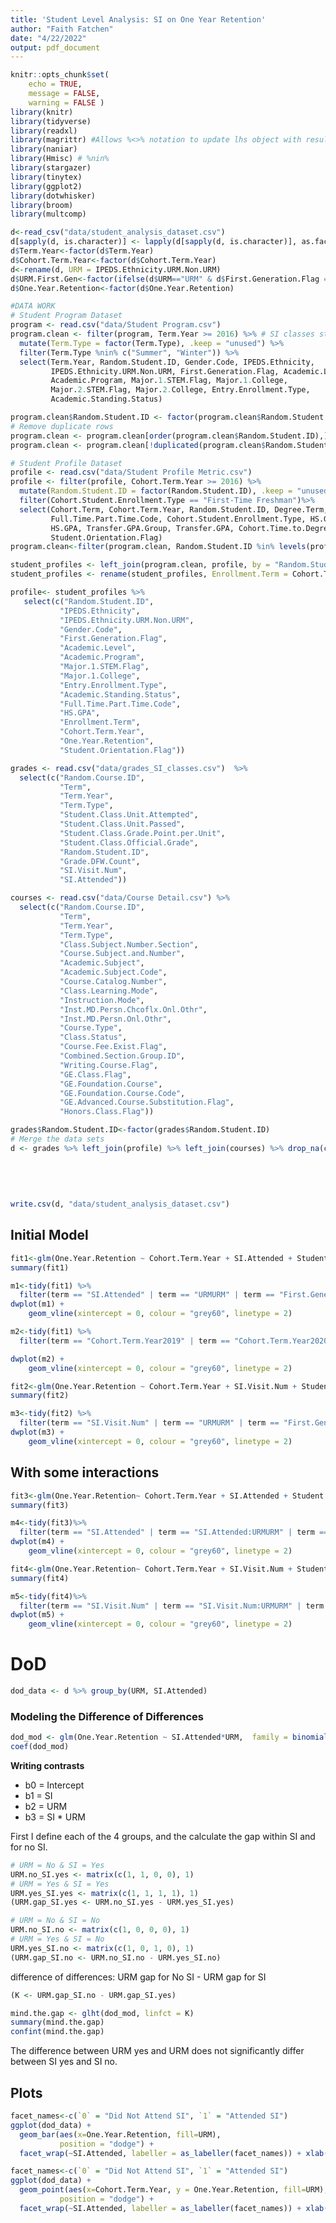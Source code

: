 ```yaml
---
title: 'Student Level Analysis: SI on One Year Retention'
author: "Faith Fatchen"
date: "4/22/2022"
output: pdf_document
---
```


```r
knitr::opts_chunk$set(
	echo = TRUE,
	message = FALSE,
	warning = FALSE )
library(knitr)
library(tidyverse)
library(readxl)
library(magrittr) #Allows %<>% notation to update lhs object with resulting value
library(naniar)
library(Hmisc) # %nin%
library(stargazer)
library(tinytex)
library(ggplot2)
library(dotwhisker)
library(broom)
library(multcomp)

d<-read_csv("data/student_analysis_dataset.csv")
d[sapply(d, is.character)] <- lapply(d[sapply(d, is.character)], as.factor)
d$Term.Year<-factor(d$Term.Year)
d$Cohort.Term.Year<-factor(d$Cohort.Term.Year)
d<-rename(d, URM = IPEDS.Ethnicity.URM.Non.URM)
d$URM.First.Gen<-factor(ifelse(d$URM=="URM" & d$First.Generation.Flag == "Y", 1, 0 )) #new var, student who is urm and first gen
d$One.Year.Retention<-factor(d$One.Year.Retention)

```


```r
#DATA WORK
# Student Program Dataset
program <- read.csv("data/Student Program.csv")
program.clean <- filter(program, Term.Year >= 2016) %>% # SI classes start in 2016
  mutate(Term.Type = factor(Term.Type), .keep = "unused") %>%
  filter(Term.Type %nin% c("Summer", "Winter")) %>%
  select(Term.Year, Random.Student.ID, Gender.Code, IPEDS.Ethnicity,
         IPEDS.Ethnicity.URM.Non.URM, First.Generation.Flag, Academic.Level,
         Academic.Program, Major.1.STEM.Flag, Major.1.College,
         Major.2.STEM.Flag, Major.2.College, Entry.Enrollment.Type,
         Academic.Standing.Status)

program.clean$Random.Student.ID <- factor(program.clean$Random.Student.ID)
# Remove duplicate rows
program.clean <- program.clean[order(program.clean$Random.Student.ID),]
program.clean <- program.clean[!duplicated(program.clean$Random.Student.ID),]

# Student Profile Dataset
profile <- read.csv("data/Student Profile Metric.csv")
profile <- filter(profile, Cohort.Term.Year >= 2016) %>%
  mutate(Random.Student.ID = factor(Random.Student.ID), .keep = "unused") %>%
  filter(Cohort.Student.Enrollment.Type == "First-Time Freshman")%>%
  select(Cohort.Term, Cohort.Term.Year, Random.Student.ID, Degree.Term,
         Full.Time.Part.Time.Code, Cohort.Student.Enrollment.Type, HS.GPA.Group,
         HS.GPA, Transfer.GPA.Group, Transfer.GPA, Cohort.Time.to.Degree.Year,One.Year.Retention,
         Student.Orientation.Flag)
program.clean<-filter(program.clean, Random.Student.ID %in% levels(profile$Random.Student.ID))

student_profiles <- left_join(program.clean, profile, by = "Random.Student.ID")
student_profiles <- rename(student_profiles, Enrollment.Term = Cohort.Term)

profile<- student_profiles %>% 
   select(c("Random.Student.ID",
           "IPEDS.Ethnicity",
           "IPEDS.Ethnicity.URM.Non.URM",
           "Gender.Code",
           "First.Generation.Flag",
           "Academic.Level",
           "Academic.Program",
           "Major.1.STEM.Flag",
           "Major.1.College",
           "Entry.Enrollment.Type",
           "Academic.Standing.Status",
           "Full.Time.Part.Time.Code",
           "HS.GPA",
           "Enrollment.Term",
           "Cohort.Term.Year",
           "One.Year.Retention",
           "Student.Orientation.Flag"))

grades <- read.csv("data/grades_SI_classes.csv")  %>%
  select(c("Random.Course.ID",
           "Term",
           "Term.Year",
           "Term.Type",
           "Student.Class.Unit.Attempted",
           "Student.Class.Unit.Passed",
           "Student.Class.Grade.Point.per.Unit",
           "Student.Class.Official.Grade",
           "Random.Student.ID",
           "Grade.DFW.Count",
           "SI.Visit.Num",
           "SI.Attended"))

courses <- read.csv("data/Course Detail.csv") %>%
  select(c("Random.Course.ID",
           "Term",
           "Term.Year",
           "Term.Type",
           "Class.Subject.Number.Section",
           "Course.Subject.and.Number",
           "Academic.Subject",
           "Academic.Subject.Code",
           "Course.Catalog.Number",
           "Class.Learning.Mode",
           "Instruction.Mode",
           "Inst.MD.Persn.Chcoflx.Onl.Othr",
           "Inst.MD.Persn.Onl.Othr",
           "Course.Type",
           "Class.Status",
           "Course.Fee.Exist.Flag",
           "Combined.Section.Group.ID",
           "Writing.Course.Flag",
           "GE.Class.Flag",
           "GE.Foundation.Course",
           "GE.Foundation.Course.Code",
           "GE.Advanced.Course.Substitution.Flag",
           "Honors.Class.Flag"))

grades$Random.Student.ID<-factor(grades$Random.Student.ID)
# Merge the data sets
d <- grades %>% left_join(profile) %>% left_join(courses) %>% drop_na(c(HS.GPA, 
                                                                            Student.Orientation.Flag,
                                                                            Major.1.STEM.Flag,
                                                                            Full.Time.Part.Time.Code,
                                                                            Academic.Program))
                                                                     
write.csv(d, "data/student_analysis_dataset.csv")
```


## Initial Model

```r
fit1<-glm(One.Year.Retention ~ Cohort.Term.Year + SI.Attended + Student.Class.Unit.Attempted + Student.Class.Unit.Passed +  URM + Gender.Code + First.Generation.Flag + Academic.Level + Major.1.STEM.Flag + Academic.Standing.Status + HS.GPA + Inst.MD.Persn.Onl.Othr + Course.Fee.Exist.Flag + GE.Class.Flag, family = binomial(link = "logit"), data = d)
summary(fit1)
```

```r
m1<-tidy(fit1) %>%
  filter(term == "SI.Attended" | term == "URMURM" | term == "First.Generation.FlagY")
dwplot(m1) +
    geom_vline(xintercept = 0, colour = "grey60", linetype = 2)
```

```r
m2<-tidy(fit1) %>%
  filter(term == "Cohort.Term.Year2019" | term == "Cohort.Term.Year2020" | term ==  "Cohort.Term.Year2021")

dwplot(m2) +
    geom_vline(xintercept = 0, colour = "grey60", linetype = 2)

```

```r
fit2<-glm(One.Year.Retention ~ Cohort.Term.Year + SI.Visit.Num + Student.Class.Unit.Attempted + Student.Class.Unit.Passed +  URM + Gender.Code + First.Generation.Flag + Academic.Level + Major.1.STEM.Flag + Academic.Standing.Status + HS.GPA + Inst.MD.Persn.Onl.Othr + Course.Fee.Exist.Flag + GE.Class.Flag, family = binomial(link = "logit"), data = d)
summary(fit2)
```

```r
m3<-tidy(fit2) %>%
  filter(term == "SI.Visit.Num" | term == "URMURM" | term == "First.Generation.FlagY")
dwplot(m3) +
    geom_vline(xintercept = 0, colour = "grey60", linetype = 2)
```


## With some interactions

```r
fit3<-glm(One.Year.Retention~ Cohort.Term.Year + SI.Attended + Student.Class.Unit.Attempted + Student.Class.Unit.Passed +  URM + Gender.Code + First.Generation.Flag + Academic.Level + Major.1.STEM.Flag + Academic.Standing.Status + HS.GPA + Inst.MD.Persn.Onl.Othr + Course.Fee.Exist.Flag + GE.Class.Flag + SI.Attended:URM +SI.Attended:First.Generation.Flag, family = binomial(link = "logit"), data = d)
summary(fit3)
```

```r
m4<-tidy(fit3)%>%
  filter(term == "SI.Attended" | term == "SI.Attended:URMURM" | term == "SI.Attended:First.Generation.FlagY")
dwplot(m4) +
    geom_vline(xintercept = 0, colour = "grey60", linetype = 2)
```


```r
fit4<-glm(One.Year.Retention~ Cohort.Term.Year + SI.Visit.Num + Student.Class.Unit.Attempted + Student.Class.Unit.Passed +  URM + Gender.Code + First.Generation.Flag + Academic.Level + Major.1.STEM.Flag + Academic.Standing.Status + HS.GPA + Inst.MD.Persn.Onl.Othr + Course.Fee.Exist.Flag + GE.Class.Flag + SI.Visit.Num:URM +SI.Visit.Num:First.Generation.Flag, family = binomial(link = "logit"), data = d)
summary(fit4)
```



```r
m5<-tidy(fit4)%>%
  filter(term == "SI.Visit.Num" | term == "SI.Visit.Num:URMURM" | term == "SI.Visit.Num:First.Generation.FlagY")
dwplot(m5) +
    geom_vline(xintercept = 0, colour = "grey60", linetype = 2)
```

# DoD

```r
dod_data <- d %>% group_by(URM, SI.Attended)

```

### Modeling the Difference of Differences

```r
dod_mod <- glm(One.Year.Retention ~ SI.Attended*URM,  family = binomial(link = "logit"), data=dod_data)
coef(dod_mod)

```

**Writing contrasts**

* b0 = Intercept
* b1 = SI
* b2 = URM
* b3 = SI * URM

First I define each of the 4 groups, and the calculate the gap within SI and for no SI. 

```r
# URM = No & SI = Yes
URM.no_SI.yes <- matrix(c(1, 1, 0, 0), 1)
# URM = Yes & SI = Yes
URM.yes_SI.yes <- matrix(c(1, 1, 1, 1), 1)
(URM.gap_SI.yes <- URM.no_SI.yes - URM.yes_SI.yes)

# URM = No & SI = No
URM.no_SI.no <- matrix(c(1, 0, 0, 0), 1)
# URM = Yes & SI = No
URM.yes_SI.no <- matrix(c(1, 0, 1, 0), 1)
(URM.gap_SI.no <- URM.no_SI.no - URM.yes_SI.no)
```

difference of differences: URM gap for No SI - URM gap for SI
```r
(K <- URM.gap_SI.no - URM.gap_SI.yes)

mind.the.gap <- glht(dod_mod, linfct = K)
summary(mind.the.gap)
confint(mind.the.gap)
```

The difference between URM yes and URM does not significantly differ between SI yes and SI no.

## Plots

```r
facet_names<-c(`0` = "Did Not Attend SI", `1` = "Attended SI")
ggplot(dod_data) +
  geom_bar(aes(x=One.Year.Retention, fill=URM),
           position = "dodge") +
  facet_wrap(~SI.Attended, labeller = as_labeller(facet_names)) + xlab("One Year Retention")+ scale_fill_discrete(name="Underrepresented\nMinority(URM)") + ylab("")
```

```r
facet_names<-c(`0` = "Did Not Attend SI", `1` = "Attended SI")
ggplot(dod_data) +
  geom_point(aes(x=Cohort.Term.Year, y = One.Year.Retention, fill=URM),
           position = "dodge") +
  facet_wrap(~SI.Attended, labeller = as_labeller(facet_names)) + xlab("One Year Retention")+ scale_fill_discrete(name="Underrepresented\nMinority(URM)") + ylab("")
```











